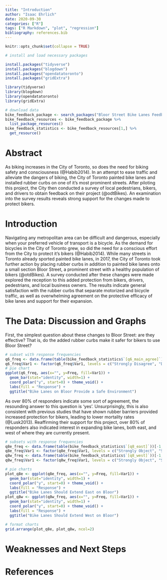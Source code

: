 ```yaml
---
title: "Introduction"
author: "Isaac Ehrlich"
date: 2020-09-30
categories: ["R"]
tags: ["R Markdown", "plot", "regression"]
bibliography: references.bib
---
```


```r
knitr::opts_chunk$set(collapse = TRUE)

# install and load necessary packages

install.packages("tidyverse")
install.packages("blogdown")
install.packages("opendatatoronto")
install.packages("gridExtra")

library(tidyverse)
library(blogdown)
library(opendatatoronto)
library(gridExtra)

# download data
bike_feedback_package <- search_packages("Bloor Street Bike Lanes Feedback Survey")
bike_feedback_resources <- bike_feedback_package %>%
  list_package_resources()
bike_feedback_statistics <- bike_feedback_resources[1,] %>%
  get_resource()
```

# Abstract
As biking increases in the City of Toronto, so does the need for biking safety and consciousness (@Habib2014). In an attempt to ease traffic and alleviate the dangers of biking, the City of Toronto painted bike lanes and installed rubber curbs on one of it's most prominent streets. After piloting this project, the City then conducted a survey of local pedestrians, bikers, and drivers to obtain feedback on their project (@odtBikes). An examination into the survey results reveals strong support for the changes made to protect bikers.

# Introduction
Navigating any metropolitan area can be difficult and dangerous, especially when your preferred vehicle of transport is a bicycle. As the demand for bicycles in the City of Toronto grew, so did the need for a conscious effort from the City to protect it's bikers (@Habib2014). While many streets in Toronto already sported painted bike lanes, in 2017, the City of Toronto took further action by placing rubber curbs in addition to painted bike lanes onto a small section Bloor Street, a prominent street with a healthy population of bikers (@otdBikes). A survey conducted after these changes were made explored the reception to this added protection from bikers, drivers, pedestrians, and local business owners. The results indicate general satisfaction with the rubber curbs that separate motorized and bicycle traffic, as well as overwhelming agreement on the protective efficacy of bike lanes and support for their expansion. 

# The Data: Discussion and Graphs
First, the simplest question about these changes to Bloor Street: are they effective? That is, do the added rubber curbs make it safer for bikers to use Bloor Street?
```r
# subset with response frequencies
q6_freq <- data.frame(table(bike_feedback_statistics$`[q6_main_agree]`))[-1,]
q6_freq$Var1 <- factor(q6_freq$Var1, levels = c("Strongly Disagree", "Disagree", "Neutral", "Agree", "Strongly Agree"))
# pie chart
ggplot(q6_freq, aes(x="", y=Freq, fill=Var1)) +
  geom_bar(stat="identity", width=1) +
  coord_polar("y", start=0) + theme_void() + 
  labs(fill = "Response") + 
  ggtitle("Bike Lanes on Bloor Provide a Safe Environment")
```
As over 80% of responders indicate some sort of agreement, the resounding answer to this question is 'yes'. Unsurprisingly, this is also consistent with previous studies that have shown rubber barriers provided increased protection for bikers, leading to lower mortality rates (@Lusk2013). Reaffirming their support for this project, over 80% of responders also indicated interest in expanding bike lanes, both east, and west of where they are currently present.
```r
# subsets with response frequencies
q8e_freq <- data.frame(table(bike_feedback_statistics$`[q8_east]`))[-1,]
q8e_freq$Var1 <- factor(q8e_freq$Var1, levels = c("Strongly Object", "Somewhat Object", "Neutral", "Somewhat Support", "Strongly Support"))
q8w_freq <- data.frame(table(bike_feedback_statistics$`[q8_west]`))[-1,]
q8w_freq$Var1 <- factor(q8w_freq$Var1, levels = c("Strongly Object", "Somewhat Object", "Neutral", "Somewhat Support", "Strongly Support"))

# pie charts
plot_q8e <- ggplot(q8e_freq, aes(x="", y=Freq, fill=Var1)) +
  geom_bar(stat="identity", width=1) +
  coord_polar("y", start=0) + theme_void() + 
  labs(fill = "Response") + 
  ggtitle("Bike Lanes Should Extend East on Bloor")
plot_q8w <- ggplot(q8w_freq, aes(x="", y=Freq, fill=Var1)) +
  geom_bar(stat="identity", width=1) +
  coord_polar("y", start=0) + theme_void() + 
  labs(fill = "Response") + 
  ggtitle("Bike Lanes Should Extend West on Bloor")

# format charts
grid.arrange(plot_q8e, plot_q8w, ncol=2)
```

# Weaknesses and Next Steps

# References